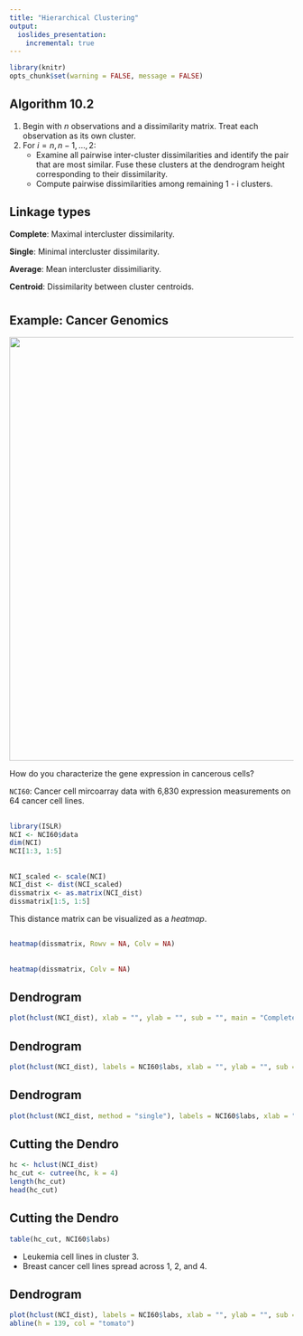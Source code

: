 ```yaml
---
title: "Hierarchical Clustering"
output:
  ioslides_presentation:
    incremental: true
---
```


```r
library(knitr)
opts_chunk$set(warning = FALSE, message = FALSE)
```

## Algorithm 10.2 {.build}

1. Begin with $n$ observations and a dissimilarity matrix. Treat each observation as its own cluster.
2. For $i = n, n - 1, \ldots, 2$:
    - Examine all pairwise inter-cluster dissimilarities and identify the pair that are most similar. Fuse these clusters at the dendrogram height corresponding to their dissimilarity.
    - Compute pairwise dissimilarities among remaining 1 - i clusters.
    

## Linkage types {.build}

**Complete**: Maximal intercluster dissimilarity.

**Single**: Minimal intercluster dissimilarity.

**Average**: Mean intercluster dissimiliarity.

**Centroid**: Dissimilarity between cluster centroids.


#

## Example: Cancer Genomics {.build}

<img src = "http://mkweb.bcgsc.ca/dev/circos//img/masthead/circos-embl-cancer-genomics-2013.png" width = 750>

How do you characterize the gene expression in cancerous cells?

`NCI60`: Cancer cell mircoarray data with 6,830 expression measurements on 64 cancer cell lines.


## {.build}
```r
library(ISLR)
NCI <- NCI60$data
dim(NCI)
NCI[1:3, 1:5]
```

## {.build}

```r
NCI_scaled <- scale(NCI)
NCI_dist <- dist(NCI_scaled)
dissmatrix <- as.matrix(NCI_dist)
dissmatrix[1:5, 1:5]
```

This distance matrix can be visualized as a *heatmap*.


## {.build}

```r
heatmap(dissmatrix, Rowv = NA, Colv = NA)
```


## {.build}

```r
heatmap(dissmatrix, Colv = NA)
```


## Dendrogram {.build}

```r
plot(hclust(NCI_dist), xlab = "", ylab = "", sub = "", main = "Complete Linkage", cex = .6)
```


## Dendrogram

```r
plot(hclust(NCI_dist), labels = NCI60$labs, xlab = "", ylab = "", sub = "", main = "Complete Linkage", cex = .6)
```


## Dendrogram

```r
plot(hclust(NCI_dist, method = "single"), labels = NCI60$labs, xlab = "", ylab = "", sub = "", main = "Single Linkage", cex = .6)
```


## Cutting the Dendro {.build}

```r
hc <- hclust(NCI_dist)
hc_cut <- cutree(hc, k = 4)
length(hc_cut)
head(hc_cut)
```


## Cutting the Dendro {.build}

```r
table(hc_cut, NCI60$labs)
```

- Leukemia cell lines in cluster 3.
- Breast cancer cell lines spread across 1, 2, and 4.


## Dendrogram

```r
plot(hclust(NCI_dist), labels = NCI60$labs, xlab = "", ylab = "", sub = "", main = "Complete Linkage", cex = .6)
abline(h = 139, col = "tomato")
```



